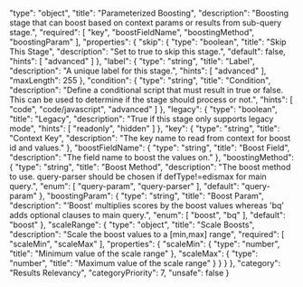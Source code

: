   "type": "object",
  "title": "Parameterized Boosting",
  "description": "Boosting stage that can boost based on context params or results from sub-query stage.",
  "required": [
    "key",
    "boostFieldName",
    "boostingMethod",
    "boostingParam"
  ],
  "properties": {
    "skip": {
      "type": "boolean",
      "title": "Skip This Stage",
      "description": "Set to true to skip this stage.",
      "default": false,
      "hints": [
        "advanced"
      ]
    },
    "label": {
      "type": "string",
      "title": "Label",
      "description": "A unique label for this stage.",
      "hints": [
        "advanced"
      ],
      "maxLength": 255
    },
    "condition": {
      "type": "string",
      "title": "Condition",
      "description": "Define a conditional script that must result in true or false. This can be used to determine if the stage should process or not.",
      "hints": [
        "code",
        "code/javascript",
        "advanced"
      ]
    },
    "legacy": {
      "type": "boolean",
      "title": "Legacy",
      "description": "True if this stage only supports legacy mode",
      "hints": [
        "readonly",
        "hidden"
      ]
    },
    "key": {
      "type": "string",
      "title": "Context Key",
      "description": "The key name to read from context for boost id and values."
    },
    "boostFieldName": {
      "type": "string",
      "title": "Boost Field",
      "description": "The field name to boost the values on."
    },
    "boostingMethod": {
      "type": "string",
      "title": "Boost Method",
      "description": "The boost method to use. query-parser should be chosen if defType!=edismax for main query.",
      "enum": [
        "query-param",
        "query-parser"
      ],
      "default": "query-param"
    },
    "boostingParam": {
      "type": "string",
      "title": "Boost Param",
      "description": "’Boost' multiplies scores by the boost values whereas 'bq' adds optional clauses to main query.",
      "enum": [
        "boost",
        "bq"
      ],
      "default": "boost"
    },
    "scaleRange": {
      "type": "object",
      "title": "Scale Boosts",
      "description": "Scale the boost values to a [min,max] range",
      "required": [
        "scaleMin",
        "scaleMax"
      ],
      "properties": {
        "scaleMin": {
          "type": "number",
          "title": "Minimum value of the scale range"
        },
        "scaleMax": {
          "type": "number",
          "title": "Maximum value of the scale range"
        }
      }
    }
  },
  "category": "Results Relevancy",
  "categoryPriority": 7,
  "unsafe": false
}
